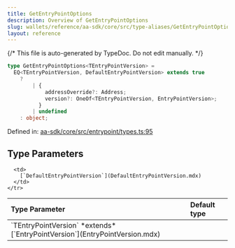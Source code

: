 ```yaml
---
title: GetEntryPointOptions
description: Overview of GetEntryPointOptions
slug: wallets/reference/aa-sdk/core/src/type-aliases/GetEntryPointOptions
layout: reference
---
```


{/* This file is auto-generated by TypeDoc. Do not edit manually. */}

```ts
type GetEntryPointOptions<TEntryPointVersion> =
  EQ<TEntryPointVersion, DefaultEntryPointVersion> extends true
    ?
        | {
            addressOverride?: Address;
            version?: OneOf<TEntryPointVersion, EntryPointVersion>;
          }
        | undefined
    : object;
```

Defined in: [aa-sdk/core/src/entrypoint/types.ts:95](https://github.com/alchemyplatform/aa-sdk/blob/08ef11b1fc98663df6a97fa93722c7f14b33f1cc/aa-sdk/core/src/entrypoint/types.ts#L95)

## Type Parameters

<table>
  <thead>
    <tr>
      <th align="left">Type Parameter</th>
      <th align="left">Default type</th>
    </tr>
  </thead>

  <tbody>
    <tr>
      <td>
        `TEntryPointVersion` *extends* [`EntryPointVersion`](EntryPointVersion.mdx)
      </td>

      <td>
        [`DefaultEntryPointVersion`](DefaultEntryPointVersion.mdx)
      </td>
    </tr>

  </tbody>
</table>
